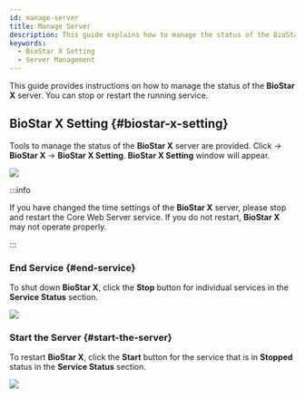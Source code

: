```yaml
---
id: manage-server
title: Manage Server
description: This guide explains how to manage the status of the BioStar X server.
keywords:
  - BioStar X Setting
  - Server Management
---
```


This guide provides instructions on how to manage the status of the **BioStar X** server. You can stop or restart the running service.

## BioStar X Setting {#biostar-x-setting}

Tools to manage the status of the **BioStar X** server are provided. Click <Start/> → **BioStar X** → **BioStar X Setting**. **BioStar X Setting** window will appear.

<Image src='/img/common/biostar-setting-window.png' alone />

:::info

If you have changed the time settings of the **BioStar X** server, please stop and restart the Core Web Server service. If you do not restart, **BioStar X** may not operate properly.

:::

### End Service {#end-service}

To shut down **BioStar X**, click the **Stop** button for individual services in the **Service Status** section.

<Image src='/img/common/biostar-setting-stop.png' alone />

### Start the Server {#start-the-server}

To restart **BioStar X**, click the **Start** button for the service that is in **Stopped** status in the **Service Status** section.

<Image src='/img/common/biostar-setting-start.png' alone />
